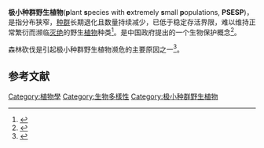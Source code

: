 '''极小种群野生植物'''('''p'''lant '''s'''pecies with '''e'''xtremely '''s'''mall '''p'''opulations, '''PSESP''')，是指分布狭窄，[[种群|种群]]长期退化且数量持续减少，已低于稳定存活界限，难以维持正常繁衍而濒临[[灭绝|灭绝]]的野生[[植物|植物]]种类<ref>{{cite journal |last1=Yang |first1=Leilei |last2=Wang |first2=Wenguang |last3=Lang |first3=Xiaoan |last4=Zhang |first4=Suzhou |last5=Yao |first5=Zhangxiu |last6=Xu |first6=Ting |last7=Li |first7=Yuanqiu |last8=Yan |first8=Danfeng |last9=Yang |first9=Jianfen |last10=Wang |first10=Yaling |last11=Zhang |first11=Shouzhou |title=Resource status of Michelia guangdongensis (Magnoliaceae), a wild plant species with extremely small populations |journal=Biodiversity Science |date=2019-09-20 |volume=27 |issue=9 |pages=1016 |doi=10.17520/biods.2019159}}</ref>。是中国政府提出的一个生物保护概念<ref>{{cite web |title=极小种群野生植物保护新概念推动中国植物多样性保护 |url=http://www.cas.cn/syky/201811/t20181107_4669569.shtml |website=中国科学院 |accessdate=2020-12-11 |date=2018-11-08 |archive-date=2020-04-07 |archive-url=https://web.archive.org/web/20200407222755/http://www.cas.cn/syky/201811/t20181107_4669569.shtml |dead-url=no }}</ref>。

森林砍伐是引起极小种群野生植物濒危的主要原因之一<ref>{{cite journal |last1=Hansen |first1=M. C. |last2=Potapov |first2=P. V. |last3=Moore |first3=R. |last4=Hancher |first4=M. |last5=Turubanova |first5=S. A. |last6=Tyukavina |first6=A. |last7=Thau |first7=D. |last8=Stehman |first8=S. V. |last9=Goetz |first9=S. J. |last10=Loveland |first10=T. R. |last11=Kommareddy |first11=A. |last12=Egorov |first12=A. |last13=Chini |first13=L. |last14=Justice |first14=C. O. |last15=Townshend |first15=J. R. G. |title=High-Resolution Global Maps of 21st-Century Forest Cover Change |journal=Science |date=2013-11-15 |volume=342 |issue=6160 |pages=850–853 |doi=10.1126/science.1244693}}</ref>。

==参考文献==
{{reflist}}

[[Category:植物學|Category:植物學]]
[[Category:生物多樣性|Category:生物多樣性]]
[[Category:极小种群野生植物|Category:极小种群野生植物]]